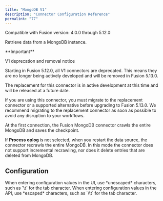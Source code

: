```yaml
---
title: "MongoDB V1"
description: "Connector Configuration Reference"
permalink: "77"
---
```


Compatible with Fusion version: 4.0.0 through 5.12.0

Retrieve data from a MongoDB instance.

<Tip>
**Important**

V1 deprecation and removal notice

Starting in Fusion 5.12.0, all V1 connectors are deprecated. This means they are no longer being actively developed and will be removed in Fusion 5.13.0.

The replacement for this connector is in active development at this time and will be released at a future date.

If you are using this connector, you must migrate to the replacement connector or a supported alternative before upgrading to Fusion 5.13.0. We recommend migrating to the replacement connector as soon as possible to avoid any disruption to your workflows.

</Tip>



At the first connection, the Fusion MongoDB connector crawls the entire MongoDB and saves the checkpoint.

If **Process oplog** is not selected, when you restart the data source, the connector recrawls the entire MongoDB.
In this mode the connector does not support incremental recrawling, nor does it delete entries that are deleted from MongoDB.

## Configuration

<Tip>
When entering configuration values in the UI, use *unescaped* characters, such as `\t` for the tab character. When entering configuration values in the API, use *escaped* characters, such as `\\t` for the tab character.
</Tip>




<SchemaParamFields schema={schema}/>
